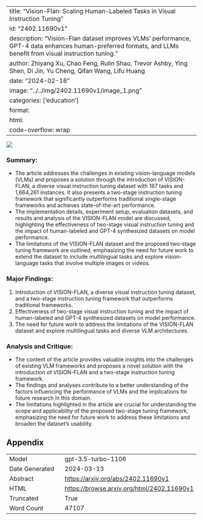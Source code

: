
---
title: "Vision-Flan: Scaling Human-Labeled Tasks in Visual Instruction Tuning"
id: "2402.11690v1"
description: "Vision-Flan dataset improves VLMs' performance, GPT-4 data enhances human-preferred formats, and LLMs benefit from visual instruction tuning."
author: Zhiyang Xu, Chao Feng, Rulin Shao, Trevor Ashby, Ying Shen, Di Jin, Yu Cheng, Qifan Wang, Lifu Huang
date: "2024-02-18"
image: "../../img/2402.11690v1/image_1.png"
categories: ['education']
format:
  html:
    code-overflow: wrap
---

![](../../img/2402.11690v1/image_1.png)

### Summary:
- The article addresses the challenges in existing vision-language models (VLMs) and proposes a solution through the introduction of VISION-FLAN, a diverse visual instruction tuning dataset with 187 tasks and 1,664,261 instances. It also presents a two-stage instruction tuning framework that significantly outperforms traditional single-stage frameworks and achieves state-of-the-art performance.
- The implementation details, experiment setup, evaluation datasets, and results and analysis of the VISION-FLAN model are discussed, highlighting the effectiveness of two-stage visual instruction tuning and the impact of human-labeled and GPT-4 synthesized datasets on model performance.
- The limitations of the VISION-FLAN dataset and the proposed two-stage tuning framework are outlined, emphasizing the need for future work to extend the dataset to include multilingual tasks and explore vision-language tasks that involve multiple images or videos.

### Major Findings:
1. Introduction of VISION-FLAN, a diverse visual instruction tuning dataset, and a two-stage instruction tuning framework that outperforms traditional frameworks.
2. Effectiveness of two-stage visual instruction tuning and the impact of human-labeled and GPT-4 synthesized datasets on model performance.
3. The need for future work to address the limitations of the VISION-FLAN dataset and explore multilingual tasks and diverse VLM architectures.

### Analysis and Critique:
- The content of the article provides valuable insights into the challenges of existing VLM frameworks and proposes a novel solution with the introduction of VISION-FLAN and a two-stage instruction tuning framework.
- The findings and analyses contribute to a better understanding of the factors influencing the performance of VLMs and the implications for future research in this domain.
- The limitations highlighted in the article are crucial for understanding the scope and applicability of the proposed two-stage tuning framework, emphasizing the need for future work to address these limitations and broaden the dataset's usability.

## Appendix

|          |          |
|----------|----------|
| Model     | gpt-3.5-turbo-1106       |
| Date Generated     | 2024-03-13       |
| Abstract | [https://arxiv.org/abs/2402.11690v1](https://arxiv.org/abs/2402.11690v1)        |
| HTML     | [https://browse.arxiv.org/html/2402.11690v1](https://browse.arxiv.org/html/2402.11690v1)       |
| Truncated       | True       |
| Word Count       | 47107       |